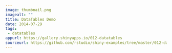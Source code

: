 ```yaml
---
image: thumbnail.png
imagealt: ""
title: DataTables Demo
date: 2014-07-29 
tags: 
 - datatables
appurl: https://gallery.shinyapps.io/012-datatables
sourceurl: https://github.com/rstudio/shiny-examples/tree/master/012-datatables
---
```

